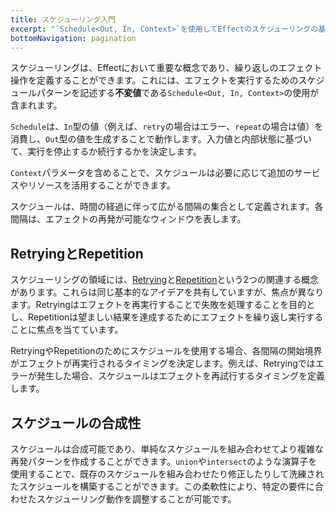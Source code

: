```yaml
---
title: スケジューリング入門
excerpt: "`Schedule<Out, In, Context>`を使用してEffectのスケジューリングの基本概念を探求します。これらの不変値は、入力値と内部状態に基づいてエフェクトを実行するための繰り返しパターンを定義します。既存のスケジュールを組み合わせたり修正したりすることで、洗練された再発パターンを作成するためのスケジュールの合成性について学びます。"
bottomNavigation: pagination
---
```


スケジューリングは、Effectにおいて重要な概念であり、繰り返しのエフェクト操作を定義することができます。これには、エフェクトを実行するためのスケジュールパターンを記述する**不変値**である`Schedule<Out, In, Context>`の使用が含まれます。

`Schedule`は、`In`型の値（例えば、`retry`の場合はエラー、`repeat`の場合は値）を消費し、`Out`型の値を生成することで動作します。入力値と内部状態に基づいて、実行を停止するか続行するかを決定します。

`Context`パラメータを含めることで、スケジュールは必要に応じて追加のサービスやリソースを活用することができます。

スケジュールは、時間の経過に伴って広がる間隔の集合として定義されます。各間隔は、エフェクトの再発が可能なウィンドウを表します。

## RetryingとRepetition

スケジューリングの領域には、[Retrying](../error-management/retrying)と[Repetition](repetition)という2つの関連する概念があります。これらは同じ基本的なアイデアを共有していますが、焦点が異なります。Retryingはエフェクトを再実行することで失敗を処理することを目的とし、Repetitionは望ましい結果を達成するためにエフェクトを繰り返し実行することに焦点を当てています。

RetryingやRepetitionのためにスケジュールを使用する場合、各間隔の開始境界がエフェクトが再実行されるタイミングを決定します。例えば、Retryingではエラーが発生した場合、スケジュールはエフェクトを再試行するタイミングを定義します。

## スケジュールの合成性

スケジュールは合成可能であり、単純なスケジュールを組み合わせてより複雑な再発パターンを作成することができます。`union`や`intersect`のような演算子を使用することで、既存のスケジュールを組み合わせたり修正したりして洗練されたスケジュールを構築することができます。この柔軟性により、特定の要件に合わせたスケジューリング動作を調整することが可能です。
